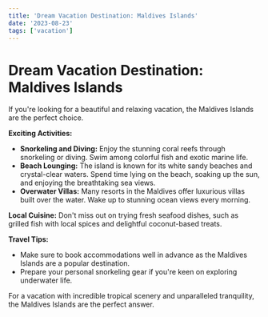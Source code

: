 ```yaml
---
title: 'Dream Vacation Destination: Maldives Islands'
date: '2023-08-23'
tags: ['vacation']
---
```


# Dream Vacation Destination: Maldives Islands

If you're looking for a beautiful and relaxing vacation, the Maldives Islands are the perfect choice.

**Exciting Activities:**

- **Snorkeling and Diving:** Enjoy the stunning coral reefs through snorkeling or diving. Swim among colorful fish and exotic marine life.
- **Beach Lounging:** The island is known for its white sandy beaches and crystal-clear waters. Spend time lying on the beach, soaking up the sun, and enjoying the breathtaking sea views.
- **Overwater Villas:** Many resorts in the Maldives offer luxurious villas built over the water. Wake up to stunning ocean views every morning.

**Local Cuisine:**
Don't miss out on trying fresh seafood dishes, such as grilled fish with local spices and delightful coconut-based treats.

**Travel Tips:**

- Make sure to book accommodations well in advance as the Maldives Islands are a popular destination.
- Prepare your personal snorkeling gear if you're keen on exploring underwater life.

For a vacation with incredible tropical scenery and unparalleled tranquility, the Maldives Islands are the perfect answer.
